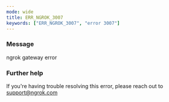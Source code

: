 ```yaml
---
mode: wide
title: ERR_NGROK_3007
keywords: ["ERR_NGROK_3007", "error 3007"]
---
```


### Message

ngrok gateway error

### Further help

If you're having trouble resolving this error, please reach out to [support@ngrok.com](mailto:support@ngrok.com?subject=Help%20with%20ERR_NGROK_3007)
